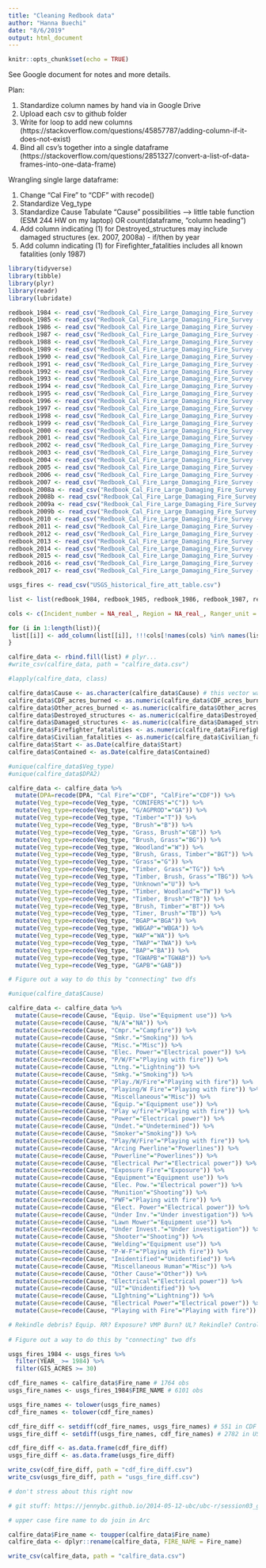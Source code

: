 ---
title: "Cleaning Redbook data"
author: "Hanna Buechi"
date: "8/6/2019"
output: html_document
---

```{r setup, include=FALSE}
knitr::opts_chunk$set(echo = TRUE)
```

See Google document for notes and more details.

Plan:

1) Standardize column names by hand via in Google Drive
3) Upload each csv to github folder
2) Write for loop to add new columns (https://stackoverflow.com/questions/45857787/adding-column-if-it-does-not-exist)
4) Bind all csv's together into a single dataframe (https://stackoverflow.com/questions/2851327/convert-a-list-of-data-frames-into-one-data-frame)

Wrangling single large dataframe:

1) Change "Cal Fire" to "CDF" with recode()
2) Standardize Veg_type
3) Standardize Cause
      Tabulate "Cause" possibilities --> little table function (ESM 244 HW on my laptop) OR count(dataframe, "column heading")
4) Add column indicating (1) for Destroyed_structures may include damaged structures (ex. 2007, 2008a) - if/then by year
5) Add column indicating (1) for Firefighter_fatalities includes all known fatalities (only 1987)


```{r data_packages, message=FALSE}

library(tidyverse)
library(tibble)
library(plyr)
library(readr)
library(lubridate)

redbook_1984 <- read_csv("Redbook_Cal_Fire_Large_Damaging_Fire_Survey - 1984.csv")
redbook_1985 <- read_csv("Redbook_Cal_Fire_Large_Damaging_Fire_Survey - 1985.csv")
redbook_1986 <- read_csv("Redbook_Cal_Fire_Large_Damaging_Fire_Survey - 1986.csv")
redbook_1987 <- read_csv("Redbook_Cal_Fire_Large_Damaging_Fire_Survey - 1987.csv")
redbook_1988 <- read_csv("Redbook_Cal_Fire_Large_Damaging_Fire_Survey - 1988.csv")
redbook_1989 <- read_csv("Redbook_Cal_Fire_Large_Damaging_Fire_Survey - 1989.csv")
redbook_1990 <- read_csv("Redbook_Cal_Fire_Large_Damaging_Fire_Survey - 1990.csv")
redbook_1991 <- read_csv("Redbook_Cal_Fire_Large_Damaging_Fire_Survey - 1991.csv")
redbook_1992 <- read_csv("Redbook_Cal_Fire_Large_Damaging_Fire_Survey - 1992.csv")
redbook_1993 <- read_csv("Redbook_Cal_Fire_Large_Damaging_Fire_Survey - 1993.csv")
redbook_1994 <- read_csv("Redbook_Cal_Fire_Large_Damaging_Fire_Survey - 1994.csv")
redbook_1995 <- read_csv("Redbook_Cal_Fire_Large_Damaging_Fire_Survey - 1995.csv")
redbook_1996 <- read_csv("Redbook_Cal_Fire_Large_Damaging_Fire_Survey - 1996.csv")
redbook_1997 <- read_csv("Redbook_Cal_Fire_Large_Damaging_Fire_Survey - 1997.csv")
redbook_1998 <- read_csv("Redbook_Cal_Fire_Large_Damaging_Fire_Survey - 1998.csv")
redbook_1999 <- read_csv("Redbook_Cal_Fire_Large_Damaging_Fire_Survey - 1999.csv")
redbook_2000 <- read_csv("Redbook_Cal_Fire_Large_Damaging_Fire_Survey - 2000.csv")
redbook_2001 <- read_csv("Redbook_Cal_Fire_Large_Damaging_Fire_Survey - 2001.csv")
redbook_2002 <- read_csv("Redbook_Cal_Fire_Large_Damaging_Fire_Survey - 2002.csv")
redbook_2003 <- read_csv("Redbook_Cal_Fire_Large_Damaging_Fire_Survey - 2003.csv")
redbook_2004 <- read_csv("Redbook_Cal_Fire_Large_Damaging_Fire_Survey - 2004.csv")
redbook_2005 <- read_csv("Redbook_Cal_Fire_Large_Damaging_Fire_Survey - 2005.csv")
redbook_2006 <- read_csv("Redbook_Cal_Fire_Large_Damaging_Fire_Survey - 2006.csv")
redbook_2007 <- read_csv("Redbook_Cal_Fire_Large_Damaging_Fire_Survey - 2007.csv")
redbook_2008a <- read_csv("Redbook_Cal_Fire_Large_Damaging_Fire_Survey - 2008.csv")
redbook_2008b <- read_csv("Redbook_Cal_Fire_Large_Damaging_Fire_Survey - 2008 non-CDF.csv")
redbook_2009a <- read_csv("Redbook_Cal_Fire_Large_Damaging_Fire_Survey - 2009.csv")
redbook_2009b <- read_csv("Redbook_Cal_Fire_Large_Damaging_Fire_Survey - 2009 non-CDF.csv")
redbook_2010 <- read_csv("Redbook_Cal_Fire_Large_Damaging_Fire_Survey - 2010.csv")
redbook_2011 <- read_csv("Redbook_Cal_Fire_Large_Damaging_Fire_Survey - 2011.csv")
redbook_2012 <- read_csv("Redbook_Cal_Fire_Large_Damaging_Fire_Survey - 2012.csv")
redbook_2013 <- read_csv("Redbook_Cal_Fire_Large_Damaging_Fire_Survey - 2013.csv")
redbook_2014 <- read_csv("Redbook_Cal_Fire_Large_Damaging_Fire_Survey - 2014.csv")
redbook_2015 <- read_csv("Redbook_Cal_Fire_Large_Damaging_Fire_Survey - 2015.csv")
redbook_2016 <- read_csv("Redbook_Cal_Fire_Large_Damaging_Fire_Survey - 2016.csv")
redbook_2017 <- read_csv("Redbook_Cal_Fire_Large_Damaging_Fire_Survey - 2017.csv")

usgs_fires <- read_csv("USGS_historical_fire_att_table.csv")

```

```{r add_column_loop}

list <- list(redbook_1984, redbook_1985, redbook_1986, redbook_1987, redbook_1988, redbook_1989, redbook_1990, redbook_1991, redbook_1992, redbook_1993, redbook_1994, redbook_1995, redbook_1996, redbook_1997, redbook_1998, redbook_1999, redbook_2000, redbook_2001, redbook_2002, redbook_2003, redbook_2004, redbook_2005, redbook_2006, redbook_2007, redbook_2008a, redbook_2008b, redbook_2009a, redbook_2009b, redbook_2010, redbook_2011, redbook_2012, redbook_2013, redbook_2014, redbook_2015, redbook_2016, redbook_2017)

cols <- c(Incident_number = NA_real_, Region = NA_real_, Ranger_unit = NA_real_, Ranger_unit2 = NA_real_, National_forest = NA_character_, County = NA_real_, County2 = NA_real_, County3 = NA_real_, Fire_name2 = NA_real_, DPA = NA_real_, DPA2 = NA_real_, CDF_acres_burned = NA_real_, Other_acres_burned = NA_real_, Veg_type = NA_real_, Cause = NA_real_, Destroyed_structures = NA_real_, Damaged_structures = NA_real_, Firefighter_fatalities = NA_real_, Civilian_fatalities = NA_real_)

for (i in 1:length(list)){
 list[[i]] <- add_column(list[[i]], !!!cols[!names(cols) %in% names(list[[i]])])
}

calfire_data <- rbind.fill(list) # plyr...
#write_csv(calfire_data, path = "calfire_data.csv")

```

```{r classes}

#lapply(calfire_data, class)

calfire_data$Cause <- as.character(calfire_data$Cause) # this vector was logical...
calfire_data$CDF_acres_burned <- as.numeric(calfire_data$CDF_acres_burned)
calfire_data$Other_acres_burned <- as.numeric(calfire_data$Other_acres_burned)
calfire_data$Destroyed_structures <- as.numeric(calfire_data$Destroyed_structures)
calfire_data$Damaged_structures <- as.numeric(calfire_data$Damaged_structures)
calfire_data$Firefighter_fatalities <- as.numeric(calfire_data$Firefighter_fatalities)
calfire_data$Civilian_fatalities <- as.numeric(calfire_data$Civilian_fatalities)
calfire_data$Start <- as.Date(calfire_data$Start)
calfire_data$Contained <- as.Date(calfire_data$Contained)

```



```{r standardize_veg_CDF}

#unique(calfire_data$Veg_type)
#unique(calfire_data$DPA2)

calfire_data <- calfire_data %>% 
  mutate(DPA=recode(DPA, "Cal Fire"="CDF", "CalFire"="CDF")) %>% 
  mutate(Veg_type=recode(Veg_type, "CONIFERS"="C")) %>%
  mutate(Veg_type=recode(Veg_type, "G/AGPROD"="GA")) %>%
  mutate(Veg_type=recode(Veg_type, "Timber"="T")) %>%
  mutate(Veg_type=recode(Veg_type, "Brush"="B")) %>%
  mutate(Veg_type=recode(Veg_type, "Grass, Brush"="GB")) %>%
  mutate(Veg_type=recode(Veg_type, "Brush, Grass"="BG")) %>%
  mutate(Veg_type=recode(Veg_type, "Woodland"="W")) %>%
  mutate(Veg_type=recode(Veg_type, "Brush, Grass, Timber"="BGT")) %>%
  mutate(Veg_type=recode(Veg_type, "Grass"="G")) %>%
  mutate(Veg_type=recode(Veg_type, "Timber, Grass"="TG")) %>%
  mutate(Veg_type=recode(Veg_type, "Timber, Brush, Grass"="TBG")) %>%
  mutate(Veg_type=recode(Veg_type, "Unknown"="U")) %>%
  mutate(Veg_type=recode(Veg_type, "Timber, Woodland"="TW")) %>%
  mutate(Veg_type=recode(Veg_type, "Timber, Brush"="TB")) %>%
  mutate(Veg_type=recode(Veg_type, "Brush, Timber"="BT")) %>%
  mutate(Veg_type=recode(Veg_type, "Timer, Brush"="TB")) %>% 
  mutate(Veg_type=recode(Veg_type, "BGAP"="BGA")) %>%
  mutate(Veg_type=recode(Veg_type, "WBGAP"="WBGA")) %>%
  mutate(Veg_type=recode(Veg_type, "WAP"="WA")) %>%
  mutate(Veg_type=recode(Veg_type, "TWAP"="TWA")) %>%
  mutate(Veg_type=recode(Veg_type, "BAP"="BA")) %>%
  mutate(Veg_type=recode(Veg_type, "TGWAPB"="TGWAB")) %>%
  mutate(Veg_type=recode(Veg_type, "GAPB"="GAB"))

# Figure out a way to do this by "connecting" two dfs

```

```{r standardize_cause}

#unique(calfire_data$Cause)

calfire_data <- calfire_data %>% 
  mutate(Cause=recode(Cause, "Equip. Use"="Equipment use")) %>% 
  mutate(Cause=recode(Cause, "N/A"="NA")) %>%   
  mutate(Cause=recode(Cause, "Cmpr."="Campfire")) %>%
  mutate(Cause=recode(Cause, "Smkr."="Smoking")) %>% 
  mutate(Cause=recode(Cause, "Misc."="Misc")) %>% 
  mutate(Cause=recode(Cause, "Elec. Power"="Electrical power")) %>% 
  mutate(Cause=recode(Cause, "P/W/F"="Playing with fire")) %>% 
  mutate(Cause=recode(Cause, "Ltng."="Lightning")) %>% 
  mutate(Cause=recode(Cause, "Smkg."="Smoking")) %>% 
  mutate(Cause=recode(Cause, "Play./W/Fire"="Playing with fire")) %>% 
  mutate(Cause=recode(Cause, "Playing/W Fire"="Playing with fire")) %>% 
  mutate(Cause=recode(Cause, "Miscellaneous"="Misc")) %>% 
  mutate(Cause=recode(Cause, "Equip."="Equipment use")) %>% 
  mutate(Cause=recode(Cause, "Play w/fire"="Playing with fire")) %>% 
  mutate(Cause=recode(Cause, "Power"="Electrical power")) %>%
  mutate(Cause=recode(Cause, "Undet."="Undetermined")) %>%
  mutate(Cause=recode(Cause, "Smoker"="Smoking")) %>%
  mutate(Cause=recode(Cause, "Play/W/Fire"="Playing with fire")) %>%
  mutate(Cause=recode(Cause, "Arcing Pwerline"="Powerlines")) %>%
  mutate(Cause=recode(Cause, "Powerline"="Powerlines")) %>%
  mutate(Cause=recode(Cause, "Electrical Pwr"="Electrical power")) %>%
  mutate(Cause=recode(Cause, "Exposure Fire"="Exposure")) %>%
  mutate(Cause=recode(Cause, "Equipment"="Equipment use")) %>%
  mutate(Cause=recode(Cause, "Elec. Pow."="Electrical power")) %>%
  mutate(Cause=recode(Cause, "Munition"="Shooting")) %>%
  mutate(Cause=recode(Cause, "PWF"="Playing with fire")) %>%
  mutate(Cause=recode(Cause, "Elect. Power"="Electrical power")) %>%
  mutate(Cause=recode(Cause, "Under Inv."="Under investigation")) %>%
  mutate(Cause=recode(Cause, "Lawn Mower"="Equipment use")) %>%
  mutate(Cause=recode(Cause, "Under Invest."="Under investigation")) %>%
  mutate(Cause=recode(Cause, "Shooter"="Shooting")) %>%
  mutate(Cause=recode(Cause, "Welding"="Equipment use")) %>%
  mutate(Cause=recode(Cause, "P-W-F"="Playing with fire")) %>%
  mutate(Cause=recode(Cause, "Inidentified"="Unidentified")) %>%
  mutate(Cause=recode(Cause, "Miscellaneous Human"="Misc")) %>%
  mutate(Cause=recode(Cause, "Other Cause"="Other")) %>%
  mutate(Cause=recode(Cause, "Electrical"="Electrical power")) %>%
  mutate(Cause=recode(Cause, "UI"="Unidentified")) %>%
  mutate(Cause=recode(Cause, "LIghtning"="Lightning")) %>%
  mutate(Cause=recode(Cause, "Electrical Power"="Electrical power")) %>%
  mutate(Cause=recode(Cause, "Playing with Fire"="Playing with fire"))

# Rekindle debris? Equip. RR? Exposure? VMP Burn? UL? Rekindle? Control Burn? Hostile Fire? Escape Control? Debris Burning? Human? Structure? Debris, veg burn? Incediary? Open Outdoors? Miscellaneous Human? Misuse of Fire?
  
# Figure out a way to do this by "connecting" two dfs

```

```{r fire_names}

usgs_fires_1984 <- usgs_fires %>% 
  filter(YEAR_ >= 1984) %>% 
  filter(GIS_ACRES >= 30)

cdf_fire_names <- calfire_data$Fire_name # 1764 obs
usgs_fire_names <- usgs_fires_1984$FIRE_NAME # 6101 obs

usgs_fire_names <- tolower(usgs_fire_names)
cdf_fire_names <- tolower(cdf_fire_names)

cdf_fire_diff <- setdiff(cdf_fire_names, usgs_fire_names) # 551 in CDF that are not in USGS (20%: 551/1764)
usgs_fire_diff <- setdiff(usgs_fire_names, cdf_fire_names) # 2782 in USGS that are not in CDF (45%: 2782/6101)

cdf_fire_diff <- as.data.frame(cdf_fire_diff)
usgs_fire_diff <- as.data.frame(usgs_fire_diff)

write_csv(cdf_fire_diff, path = "cdf_fire_diff.csv")
write_csv(usgs_fire_diff, path = "usgs_fire_diff.csv")

# don't stress about this right now

# git stuff: https://jennybc.github.io/2014-05-12-ubc/ubc-r/session03_git.html

```

```{r prep_join}

# upper case fire name to do join in Arc

calfire_data$Fire_name <- toupper(calfire_data$Fire_name)
calfire_data <- dplyr::rename(calfire_data, FIRE_NAME = Fire_name)

write_csv(calfire_data, path = "calfire_data.csv")

```














